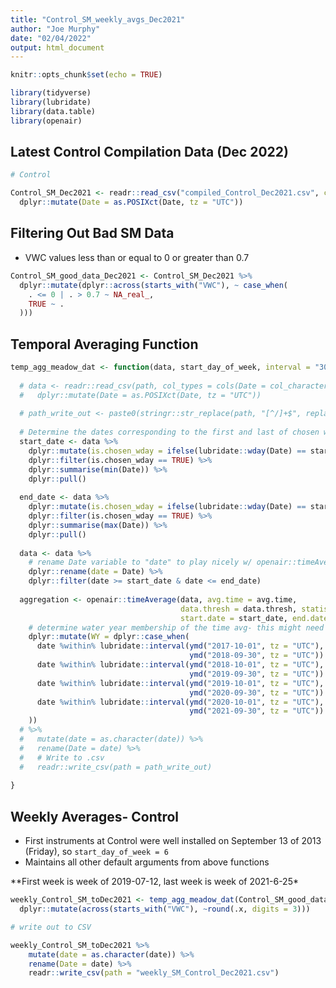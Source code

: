```yaml
---
title: "Control_SM_weekly_avgs_Dec2021"
author: "Joe Murphy"
date: "02/04/2022"
output: html_document
---
```


```r
knitr::opts_chunk$set(echo = TRUE)
```

```r
library(tidyverse)
library(lubridate)
library(data.table)
library(openair)
```

## Latest Control Compilation Data (Dec 2022)

```r

# Control

Control_SM_Dec2021 <- readr::read_csv("compiled_Control_Dec2021.csv", col_types = cols(Date = col_character(), .default = col_double())) %>% 
  dplyr::mutate(Date = as.POSIXct(Date, tz = "UTC"))

```

## Filtering Out Bad SM Data

* VWC values less than or equal to 0 or greater than 0.7

```r

Control_SM_good_data_Dec2021 <- Control_SM_Dec2021 %>%
  dplyr::mutate(dplyr::across(starts_with("VWC"), ~ case_when(
    . <= 0 | . > 0.7 ~ NA_real_,
    TRUE ~ .
  )))
```

## Temporal Averaging Function

```r

temp_agg_meadow_dat <- function(data, start_day_of_week, interval = "30 min", avg.time = "7 day", data.thresh = 25, statistic = "mean"){
  
  # data <- readr::read_csv(path, col_types = cols(Date = col_character(), .default = col_double())) %>% 
  #   dplyr::mutate(Date = as.POSIXct(Date, tz = "UTC"))
  
  # path_write_out <- paste0(stringr::str_replace(path, "[^/]+$", replacement = ""), file_name_write)
  
  # Determine the dates corresponding to the first and last of chosen weekday (start date for averaging) present in data
  start_date <- data %>% 
    dplyr::mutate(is.chosen_wday = ifelse(lubridate::wday(Date) == start_day_of_week, T, F)) %>%
    dplyr::filter(is.chosen_wday == TRUE) %>% 
    dplyr::summarise(min(Date)) %>% 
    dplyr::pull()
  
  end_date <- data %>% 
    dplyr::mutate(is.chosen_wday = ifelse(lubridate::wday(Date) == start_day_of_week - 1, T, F)) %>%
    dplyr::filter(is.chosen_wday == TRUE) %>% 
    dplyr::summarise(max(Date)) %>% 
    dplyr::pull()
  
  data <- data %>% 
    # rename Date variable to "date" to play nicely w/ openair::timeAverage
    dplyr::rename(date = Date) %>% 
    dplyr::filter(date >= start_date & date <= end_date)
  
  aggregation <- openair::timeAverage(data, avg.time = avg.time, 
                                      data.thresh = data.thresh, statistic = statistic,
                                      start.date = start_date, end.date = end_date, interval = interval) %>% 
    # determine water year membership of the time avg- this might need to be tweaked
    dplyr::mutate(WY = dplyr::case_when(
      date %within% lubridate::interval(ymd("2017-10-01", tz = "UTC"), 
                                        ymd("2018-09-30", tz = "UTC")) ~ 2018,
      date %within% lubridate::interval(ymd("2018-10-01", tz = "UTC"), 
                                        ymd("2019-09-30", tz = "UTC")) ~ 2019,
      date %within% lubridate::interval(ymd("2019-10-01", tz = "UTC"), 
                                        ymd("2020-09-30", tz = "UTC")) ~ 2020,
      date %within% lubridate::interval(ymd("2020-10-01", tz = "UTC"), 
                                        ymd("2021-09-30", tz = "UTC")) ~ 2021,
    )) 
  # %>% 
  #   mutate(date = as.character(date)) %>% 
  #   rename(Date = date) %>%  
  #   # Write to .csv
  #   readr::write_csv(path = path_write_out)
  
}

```

## Weekly Averages- Control

* First instruments at Control were well installed on September 13 of 2013 (Friday), so `start_day_of_week = 6`
* Maintains all other default arguments from above functions

**First week is week of 2019-07-12, last week is week of 2021-6-25*

```r

weekly_Control_SM_toDec2021 <- temp_agg_meadow_dat(Control_SM_good_data_Dec2021, interval = "30 min", start_day_of_week = 7, data.thresh = 25) %>% 
  dplyr::mutate(across(starts_with("VWC"), ~round(.x, digits = 3)))

# write out to CSV

weekly_Control_SM_toDec2021 %>% 
    mutate(date = as.character(date)) %>%
    rename(Date = date) %>%
    readr::write_csv(path = "weekly_SM_Control_Dec2021.csv")


```

